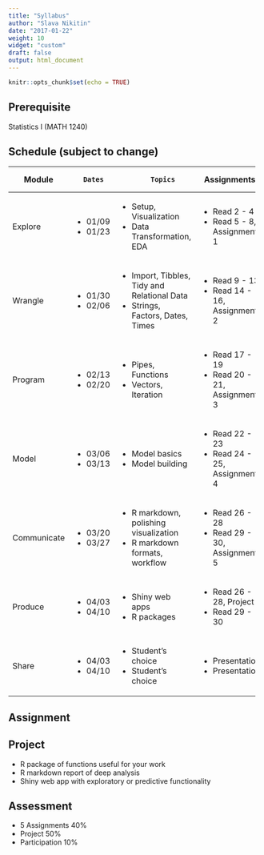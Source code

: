 ```yaml
---
title: "Syllabus"
author: "Slava Nikitin"
date: "2017-01-22"
weight: 10
widget: "custom"
draft: false
output: html_document
---
```


```r
knitr::opts_chunk$set(echo = TRUE)
```

## **Prerequisite**
Statistics I (MATH 1240) 

## **Schedule (subject to change)**

+---------------+---------------+---------------------------------------------+------------------------------+
| Module        |      Dates    |         Topics                              |  Assignments                 |
+===============+===============+=============================================+==============================+
| Explore       | - 01/09       | - Setup, Visualization                      | - Read 2 - 4                 |
|               | - 01/23       | - Data Transformation, EDA                  | - Read 5 - 8,   Assignment 1 |
+---------------+---------------+---------------------------------------------+------------------------------+
| Wrangle       | - 01/30       | - Import, Tibbles, Tidy and Relational Data | - Read 9 - 13                |
|               | - 02/06       | - Strings, Factors, Dates, Times            | - Read 14 - 16, Assignment 2 |
+---------------+---------------+---------------------------------------------+------------------------------+
| Program       | - 02/13       | - Pipes, Functions                          | - Read 17 - 19               |
|               | - 02/20       | - Vectors, Iteration                        | - Read 20 - 21, Assignment 3 |
+---------------+---------------+---------------------------------------------+------------------------------+
| Model         | - 03/06       | - Model basics                              | - Read 22 - 23               |
|               | - 03/13       | - Model building                            | - Read 24 - 25, Assignment 4 |
+---------------+---------------+---------------------------------------------+------------------------------+
| Communicate   | - 03/20       | - R markdown, polishing visualization       | - Read 26 - 28               |
|               | - 03/27       | - R markdown formats, workflow              | - Read 29 - 30, Assignment 5 |
+---------------+---------------+---------------------------------------------+------------------------------+
| Produce       | - 04/03       | - Shiny web apps                            | - Read 26 - 28, Project      |
|               | - 04/10       | - R packages                                | - Read 29 - 30               |
+---------------+---------------+---------------------------------------------+------------------------------+
| Share         | - 04/03       | - Student's choice                          | - Presentation               |
|               | - 04/10       | - Student's choice                          | - Presentation               |
+---------------+---------------+---------------------------------------------+------------------------------+

## **Assignment**

## **Project**
- R package of functions useful for your work
- R markdown report of deep analysis
- Shiny web app with exploratory or predictive functionality

## **Assessment**
- 5 Assignments 40%
- Project 50%
- Participation 10%

